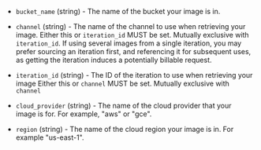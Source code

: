 <!-- Code generated from the comments of the Config struct in datasource/hcp-packer-image/data.go; DO NOT EDIT MANUALLY -->

- `bucket_name` (string) - The name of the bucket your image is in.

- `channel` (string) - The name of the channel to use when retrieving your image.
  Either this or `iteration_id` MUST be set.
  Mutually exclusive with `iteration_id`.
  If using several images from a single iteration, you may prefer
  sourcing an iteration first, and referencing it for subsequent uses,
  as getting the iteration induces a potentially billable request.

- `iteration_id` (string) - The ID of the iteration to use when retrieving your image
  Either this or `channel` MUST be set.
  Mutually exclusive with `channel`

- `cloud_provider` (string) - The name of the cloud provider that your image is for. For example,
  "aws" or "gce".

- `region` (string) - The name of the cloud region your image is in. For example "us-east-1".

<!-- End of code generated from the comments of the Config struct in datasource/hcp-packer-image/data.go; -->
